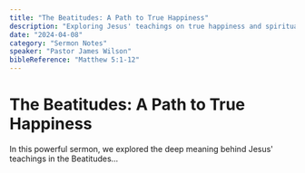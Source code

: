 ```yaml
---
title: "The Beatitudes: A Path to True Happiness"
description: "Exploring Jesus' teachings on true happiness and spiritual blessing."
date: "2024-04-08"
category: "Sermon Notes"
speaker: "Pastor James Wilson"
bibleReference: "Matthew 5:1-12"
---
```


# The Beatitudes: A Path to True Happiness

In this powerful sermon, we explored the deep meaning behind Jesus' teachings in the Beatitudes...